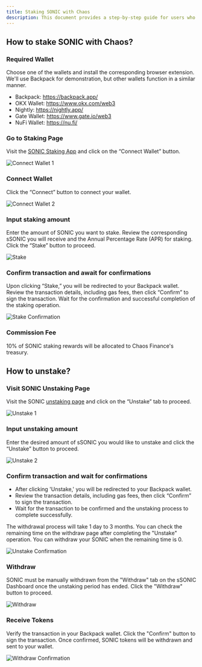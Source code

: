 ```yaml
---
title: Staking SONIC with Chaos
description: This document provides a step-by-step guide for users who wanted to participate LSD program with Chaos Finance
---
```


## How to stake SONIC with Chaos?

### Required Wallet

Choose one of the wallets and install the corresponding browser extension. We'll use Backpack for demonstration, but other wallets function in a similar manner.

- Backpack: https://backpack.app/ 
- OKX Wallet: https://www.okx.com/web3 
- Nightly: https://nightly.app/
- Gate Wallet: https://www.gate.io/web3
- NuFi Wallet: https://nu.fi/

### Go to Staking Page

Visit the [SONIC Staking App](https://app.chaosfinance.xyz) and click on the “Connect Wallet” button.

![Connect Wallet 1](/docs/stake_with_chaos/connect-wallet-1.png)

### Connect Wallet

Click the “Connect” button to connect your wallet.


![Connect Wallet 2](/docs/stake_with_chaos/connect-wallet-2.png)

### Input staking amount

Enter the amount of SONIC you want to stake. Review the corresponding sSONIC you will receive and the Annual Percentage Rate (APR) for staking. Click the “Stake” button to proceed.

![Stake](/docs/stake_with_chaos/stake.png)

### Confirm transaction and await for confirmations

Upon clicking “Stake,” you will be redirected to your Backpack wallet. Review the transaction details, including gas fees, then click “Confirm” to sign the transaction. Wait for the confirmation and successful completion of the staking operation.


![Stake Confirmation](/docs/stake_with_chaos/stake-confirmation.png)

### Commission Fee

10% of SONIC staking rewards will be allocated to Chaos Finance's treasury.

## How to unstake?

### Visit SONIC Unstaking Page

Visit the SONIC [unstaking page](https://app.chaosfinance.xyz/SONIC/?tab=unstake) and click on the “Unstake” tab to proceed.


![Unstake 1](/docs/stake_with_chaos/unstake-1.png)

### Input unstaking amount

Enter the desired amount of sSONIC you would like to unstake and click the “Unstake” button to proceed.

![Unstake 2](/docs/stake_with_chaos/unstake-2.png)

### Confirm transaction and wait for confirmations

- After clicking 'Unstake,' you will be redirected to your Backpack wallet.
- Review the transaction details, including gas fees, then click “Confirm” to sign the transaction.
- Wait for the transaction to be confirmed and the unstaking process to complete successfully.


<Callout>
The withdrawal process will take 1 day to 3 months. You can check the remaining time on the withdraw page after completing the "Unstake" operation. You can withdraw your SONIC when the remaining time is 0.
</Callout>


![Unstake Confirmation](/docs/stake_with_chaos/unstake-confirmation.png)

### Withdraw

SONIC must be manually withdrawn from the "Withdraw" tab on the sSONIC Dashboard once the unstaking period has ended. Click the "Withdraw" button to proceed.


![Withdraw](/docs/stake_with_chaos/withdraw.png)

### Receive Tokens

Verify the transaction in your Backpack wallet. Click the "Confirm" button to sign the transaction. Once confirmed, SONIC tokens will be withdrawn and sent to your wallet.

![Withdraw Confirmation](/docs/stake_with_chaos/withdraw-confirmation.png)
